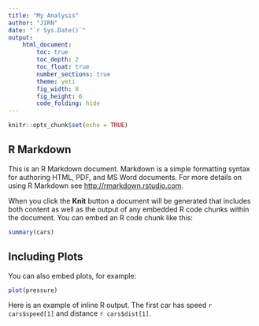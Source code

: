 ```yaml
---
title: "My Analysis"
author: "JIRN"
date: "`r Sys.Date()`"
output: 
    html_document:
        toc: true
        toc_depth: 2
        toc_float: true
        number_sections: true
        theme: yeti
        fig_width: 8
        fig_height: 6
        code_folding: hide
---
```


```r
knitr::opts_chunk$set(echo = TRUE)
```

## R Markdown

This is an R Markdown document. Markdown is a simple formatting syntax for authoring HTML, PDF, and MS Word documents. For more details on using R Markdown see <http://rmarkdown.rstudio.com>.

When you click the **Knit** button a document will be generated that includes both content as well as the output of any embedded R code chunks within the document. You can embed an R code chunk like this:

```r
summary(cars)
```

## Including Plots

You can also embed plots, for example:

```r
plot(pressure)
```

Here is an example of inline R output.  The first car has speed `r cars$speed[1]` and distance `r cars$dist[1]`.
